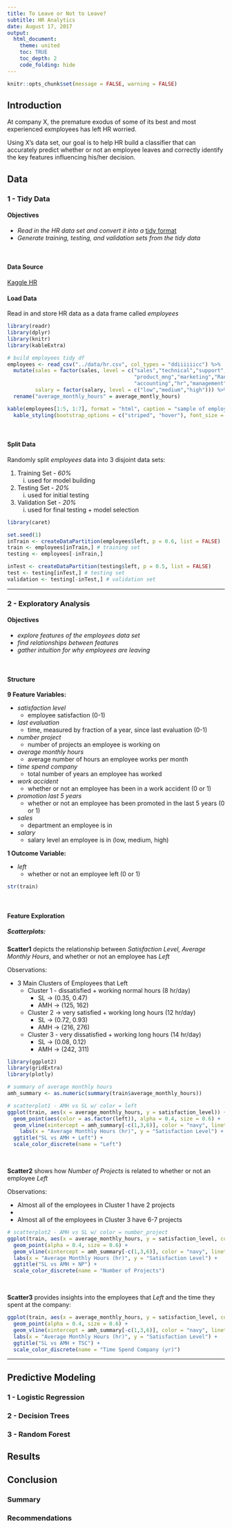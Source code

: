 ```yaml
---
title: To Leave or Not to Leave?
subtitle: HR Analytics
date: August 17, 2017
output: 
  html_document:
    theme: united
    toc: TRUE
    toc_depth: 2
    code_folding: hide
---
```


```r
knitr::opts_chunk$set(message = FALSE, warning = FALSE)
```

## Introduction  

At company X, the premature exodus of some of its best and most experienced exmployees has left HR worried.

Using X's data set, our goal is to help HR build a classifier that can accurately predict whether or not an employee leaves and correctly identify the key features influencing his/her decision. 



## Data {.tabset .tabset-fade}

### 1 - Tidy Data

#### Objectives

* *Read in the HR data set and convert it into a* [tidy format](https://cran.r-project.org/web/packages/tidyr/vignettes/tidy-data.html)
* *Generate training, testing, and validation sets from the tidy data*

<br>

#### Data Source

[Kaggle HR](https://www.kaggle.com/ludobenistant/hr-analytics)   


#### Load Data

Read in and store HR data as a data frame called *employees*

```r
library(readr)
library(dplyr)
library(knitr)
library(kableExtra)

# build employees tidy df
employees <- read_csv("../data/hr.csv", col_types = "ddiiiiiicc") %>%
  mutate(sales = factor(sales, level = c("sales","technical","support","IT",
                                         "product_mng","marketing","RandD",
                                         "accounting","hr","management")),
         salary = factor(salary, level = c("low","medium","high"))) %>%
  rename("average_monthly_hours" = average_montly_hours)

kable(employees[1:5, 1:7], format = "html", caption = "sample of employees data") %>%
  kable_styling(bootstrap_options = c("striped", "hover"), font_size = 11, full_width = FALSE)
```

<br>

#### Split Data 

Randomly split *employees* data into 3 disjoint data sets:  

1. Training Set - *60%*  
      i) used for model building
2. Testing Set - *20%*
      i) used for initial testing
3. Validation Set - *20%*
      i) used for final testing + model selection

```r
library(caret) 

set.seed(1) 
inTrain <- createDataPartition(employees$left, p = 0.6, list = FALSE)
train <- employees[inTrain,] # training set
testing <- employees[-inTrain,]

inTest <- createDataPartition(testing$left, p = 0.5, list = FALSE)
test <- testing[inTest,] # testing set
validation <- testing[-inTest,] # validation set
```
---


### 2 - Exploratory Analysis

#### Objectives

* *explore features of the employees data set*
* *find relationships between features*
* *gather intuition for why employees are leaving*

<br>

#### Structure

**9 Feature Variables:**

* *satisfaction level*
    + employee satisfaction (0-1)
* *last evaluation*
    + time, measured by fraction of a year, since last evaluation (0-1)
* *number project*
    + number of projects an employee is working on
* *average monthly hours*
    + average number of hours an employee works per month
* *time spend company*
    + total number of years an employee has worked 
* *work accident*
    + whether or not an employee has been in a work accident (0 or 1)
* *promotion last 5 years*
    + whether or not an employee has been promoted in the last 5 years (0 or 1)
* *sales*
    + department an employee is in
* *salary*
    + salary level an employee is in (low, medium, high)


**1 Outcome Variable:**

* *left*
    + whether or not an employee left (0 or 1)


```r
str(train)
```

<br>

#### Feature Exploration

##### Scatterplots:

**Scatter1** depicts the relationship between *Satisfaction Level, Average Monthly Hours*, and whether or not an employee has *Left* 

Observations:

  * 3 Main Clusters of Employees that Left
      * Cluster 1 - dissatisfied + working normal hours (8 hr/day)
          * SL -> (0.35, 0.47)
          * AMH -> (125, 162)
      * Cluster 2 -> very satisfied + working long hours (12 hr/day)
          * SL -> (0.72, 0.93)
          * AMH -> (216, 276)  
      * Cluster 3 - very dissatisfied + working long hours (14 hr/day)
          * SL -> (0.08, 0.12)
          * AMH -> (242, 311)
          
  

```r
library(ggplot2)
library(gridExtra)
library(plotly)

# summary of average monthly hours
amh_summary <- as.numeric(summary(train$average_monthly_hours))

# scatterplot1 - AMH vs SL w/ color = left
ggplot(train, aes(x = average_monthly_hours, y = satisfaction_level)) + 
  geom_point(aes(color = as.factor(left)), alpha = 0.4, size = 0.6) + 
  geom_vline(xintercept = amh_summary[-c(1,3,6)], color = "navy", linetype = "dotdash") +
    labs(x = "Average Monthly Hours (hr)", y = "Satisfaction Level") +
  ggtitle("SL vs AMH + Left") +
  scale_color_discrete(name = "Left")
```

<br>

**Scatter2** shows how *Number of Projects* is related to whether or not an employee *Left*
  
Observations:
  
  * Almost all of the employees in Cluster 1 have 2 projects
  * 
  * Almost all of the employees in Cluster 3 have 6-7 projects


```r
# scatterplot2 - AMH vs SL w/ color = number_project
ggplot(train, aes(x = average_monthly_hours, y = satisfaction_level, color = as.factor(number_project))) +
  geom_point(alpha = 0.4, size = 0.6) +
  geom_vline(xintercept = amh_summary[-c(1,3,6)], color = "navy", linetype = "dotdash") + 
  labs(x = "Average Monthly Hours (hr)", y = "Satisfaction Level") +
  ggtitle("SL vs AMH + NP") +
  scale_color_discrete(name = "Number of Projects")
```

<br>

**Scatter3** provides insights into the employees that *Left* and the time they spent at the company:  


```r
ggplot(train, aes(x = average_monthly_hours, y = satisfaction_level, color = as.factor(time_spend_company))) + 
  geom_point(alpha = 0.4, size = 0.6) +
  geom_vline(xintercept = amh_summary[-c(1,3,6)], color = "navy", linetype = "dotdash") + 
  labs(x = "Average Monthly Hours (hr)", y = "Satisfaction Level") +
  ggtitle("SL vs AMH + TSC") +
  scale_color_discrete(name = "Time Spend Company (yr)")
```









---


## Predictive Modeling {.tabset .tabset-fade}

### 1 - Logistic Regression

### 2 - Decision Trees

### 3 - Random Forest



## Results


## Conclusion

### Summary

### Recommendations

